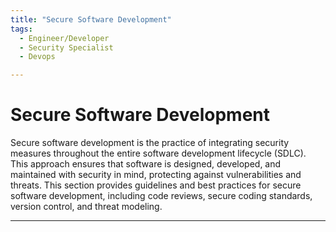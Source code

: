 ```yaml
---
title: "Secure Software Development"
tags:
  - Engineer/Developer
  - Security Specialist
  - Devops

---
```



<TagProvider>
<TagFilter />

# Secure Software Development

<TagList tags={frontmatter.tags} />
<AttributionList contributors={frontmatter.contributors} />

Secure software development is the practice of integrating security measures throughout the entire software development lifecycle (SDLC). This approach ensures that software is designed, developed, and maintained with security in mind, protecting against vulnerabilities and threats. This section provides guidelines and best practices for secure software development, including code reviews, secure coding standards, version control, and threat modeling.

---

</TagProvider>
<ContributeFooter />